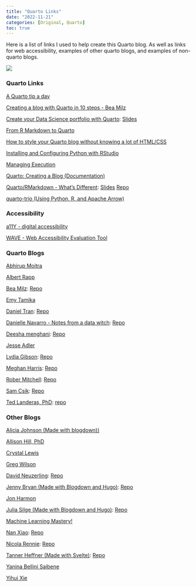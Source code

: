 ```yaml
---
title: "Quarto Links"
date: "2022-11-21"
categories: [Original, Quarto]
toc: true
---
```


Here is a list of links I used to help create this Quarto blog. As well as links for web accessibility, examples of other quarto blogs, and examples of non-quarto blogs.

![](quarto.png)

::: panel-tabset
### Quarto Links

[A Quarto tip a day](https://mine-cetinkaya-rundel.github.io/quarto-tip-a-day/)

[Creating a blog with Quarto in 10 steps - Bea Milz](https://beamilz.com/posts/2022-06-05-creating-a-blog-with-quarto/en/)

[Create your Data Science portfolio with Quarto](https://www.youtube.com/watch?v=xtSFXtDf4cM): [Slides](https://deepshamenghani.quarto.pub/portfolio-with-quarto-workshop/#/title-slide)

[From R Markdown to Quarto](https://github.com/rstudio-conf-2022/rmd-to-quarto)

[How to style your Quarto blog without knowing a lot of HTML/CSS](https://www.youtube.com/watch?v=ErRX8plZpQE)

[Installing and Configuring Python with RStudio](https://support.posit.co/hc/en-us/articles/360023654474-Installing-and-Configuring-Python-with-RStudio)

[Managing Execution](https://quarto.org/docs/projects/code-execution.html)

[Quarto: Creating a Blog (Documentation)](https://quarto.org/docs/websites/website-blog.html)

[Quarto/RMarkdown - What's Different](https://www.youtube.com/watch?v=i6rajzMkpD0): [Slides](https://laderast.github.io/qmd_rmd/#/title-slide) [Repo](https://github.com/laderast/qmd_rmd)

[quarto-trio (Using Python, R, and Apache Arrow)](https://gist.github.com/hrbrmstr/23355194d1964688596553a0e6a0050a)

### Accessibility

[a11Y - digital accessibility](https://www.a11yproject.com/)

[WAVE - Web Accessibility Evaluation Tool](https://wave.webaim.org/)

### Quarto Blogs

[Abhirup Moitra](https://abhirup-moitra-mathstat.netlify.app/)

[Albert Rapp](https://albert-rapp.de/)

[Bea Milz](https://beamilz.com/): [Repo](https://github.com/beatrizmilz/blog-en)

[Emy Tamika](https://emitanaka.org/)

[Daniel Tran](https://www.ddanieltan.com/): [Repo](https://github.com/ddanieltan/ddanieltan.com)

[Danielle Navarro - Notes from a data witch](https://blog.djnavarro.net/): [Repo](https://github.com/djnavarro/quarto-blog)

[Deesha menghani](https://deepshamenghani.quarto.pub/dmenghani/): [Repo](https://github.com/deepshamenghani/Portfolio_DeepshaM)

[Jesse Adler](https://www.jessesadler.com/)

[Lydia Gibson](https://lgibson7.quarto.pub/once-upon-a-time-series/): [Repo](https://github.com/lgibson7/Blog-Source-Code)

[Meghan Harris](https://thetidytrekker.com/): [Repo](https://github.com/Meghansaha/thetidytrekker-quarto)

[Rober Mitchell](https://robertmitchellv.com/): [Repo](https://github.com/robertmitchellv/robertmitchellv.github.io)

[Sam Csik](https://samanthacsik.github.io/): [Repo](https://github.com/samanthacsik/samanthacsik.github.io)

[Ted Landeras, PhD](https://laderast.github.io/): [repo](https://github.com/laderast/laderast.github.io)

### Other Blogs

[Alicia Johnson (Made with blogdown))](https://ajohns24.github.io/portfolio/)

[Allison Hill, PhD](https://www.apreshill.com/)

[Crystal Lewis](https://cghlewis.com/)

[Greg Wilson](https://third-bit.com/)

[David Neuzerling](https://mdneuzerling.com/): [Repo](https://github.com/mdneuzerling/mdneuzerling.com)

[Jenny Bryan (Made with Blogdown and Hugo)](https://jennybryan.org/): [Repo](https://github.com/jennybc/jennybryan.org)

[Jon Harmon](http://jonthegeek.com/)

[Julia Silge (Made with Blogdown and Hugo)](https://juliasilge.com/): [Repo](https://github.com/juliasilge/juliasilge.com)

[Machine Learning Mastery!](https://machinelearningmastery.com/)

[Nan Xiao](https://nanx.me/): [Repo](https://github.com/nanxstats/nanx.me)

[Nicola Rennie](https://nrennie.rbind.io/): [Repo](https://github.com/nrennie/nrennie.rbind.io)

[Tanner Heffner (Made with Svelte)](https://www.heffner.dev/): [Repo](https://github.com/tjheffner/heffdotdev)

[Yanina Bellini Saibene](https://yabellini.netlify.app/)

[Yihui Xie](https://yihui.org/en/)
:::
